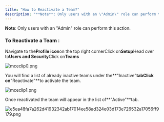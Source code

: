 ```yaml
---
title: "How to Reactivate a Team?"
description: "**Note**: Only users with an \"Admin\" role can perform this action."
---
```


**Note**: Only users with an "Admin" role can perform this action.

### To Reactivate a Team :

Navigate to the**Profile icon**on the top right cornerClick on**Setup**Head over to**Users and Security**Click on**Teams**

![mceclip0.png](./images/mceclip0-6.png)

You will find a list of already inactive teams under the**"Inactive"**tabClick on**"Reactivate"**to activate the team.

![mceclip1.png](./images/mceclip1-5.png)

Once reactivated the team will appear in the list of**"Active"**tab.

![e5ea48fa7a262d41932342ab17014ee58ad324e03d173e726532a17056ff9179.png](./images/e5ea48fa7a262d41932342ab17014ee58ad324e03d173e726532a17056ff9179.png)
